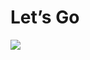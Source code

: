 # Let's Go

<div>

![](images/R_(programming_language)-Logo.wine-01.png){fig-align="center"}

</div>
